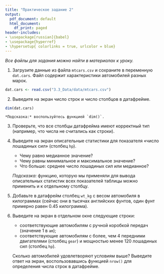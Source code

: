 ```yaml
---
title: "Практическое задание 2"
output:
  pdf_document: default
  html_document:
    df_print: paged
header-includes:
- \usepackage[russian]{babel}
- \usepackage{hyperref}
- \hypersetup{ colorlinks = true, urlcolor = blue}
---
```


*Все файлы для задания можно найти в материалах к уроку.*

1. Загрузите данные из файла `mtcars.csv` и сохраните в переменную `dat.cars`. Файл содержит характеристики автомобилей разных марок.
```r
dat.cars <- read.csv("3.3_Data/data/mtcars.csv")
```


2. Выведите на экран число строк и число столбцов в датафрейме.
```r
dim(dat.cars)
```


    *Подсказка:* воспользуйтесь функцией `dim()`.

3. Проверьте, что все столбцы датафрейма имеют корректный тип (например, что числа не считались как строки).

4. Выведите на экран описательные статистики для показателя «число лошадиных сил» (столбец `hp`). 

     * Чему равно медианное значение? 
     * Чему равны минимальное и максимальное значение?
     * Что больше: среднее число лошадиных сил или медианное?

    *Подсказка:* функцию, которую мы применяли для вывода описательных статистик всех показателей таблицы можно применить и к отдельному столбцу.

5. Добавьте в датафрейм столбец `wt_kg` с весом автомобиля в килограммах (сейчас они в тысячах английских фунтов, один фунт примерно равен 0.45 килограмма).

6. Выведите на экран в отдельном окне следующие строки:

    * соответствующие автомобилям с ручной коробкой передач (значение 1 в `am`);
    * соответствующие автомобилям с более, чем 4 передними двигателями (столбец `gear`) и мощностью менее 120 лошадиных сил (столбец `hp`).

    Сколько автомобилей удовлетворяют условиям выше? Выведите ответ на экран, воспользовавшись функцией `nrow()` для определения числа строк в датафрейме.

